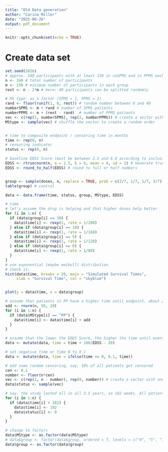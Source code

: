 ```yaml
---
title: "Old Data generation"
author: "Carina Miller"
date: "2025-06-26"
output: pdf_document
---
```


```r
knitr::opts_chunk$set(echo = TRUE)
```

# Create data set
```r
set.seed(2026)
# approx. 340 participants with at least 150 in naSPMS and in PPMS each
n <- 340 # total number of participants
m <- 150 # minimum number of participants in each group
rest <- n - 2*m # here: 40 participants can be splitted randomly

# MS type: as a factor (SPMS = 1, PPMS = 2)
rand <- floor(runif(1, 0, rest)) # random number between 0 and 40
numberSPMS <- m + rand # number of SPMS patients
numberPPMS <- m + (rest - rand)  # number of PPMS patients
vec <- c(rep(1, numberSPMS), rep(2, numberPPMS)) # create a vector with 1s and 2s
MStype <- sample(vec) # shuffle the vector to create a random order


# time to composite endpoint / censoring time in months
time <- rep(0, n)
# censoring indicator
status <- rep(0, n) 

# baseline EDSS Score (must be between 2.5 and 6.0 according to inclusion criteria)
EDSS <- rtruncnorm(n, a = 2.5, b = 6, mean = 4, sd = 2) # Generate truncated normal data
EDSS <- round_to_half(EDSS) # round to full or half numbers


group <- sample(doses, n, replace = TRUE, prob = c(2/7, 1/7, 1/7, 3/7))
table(group) # control

data <- data.frame(time, status, group, MStype, EDSS)

# time
# let's assume the drug is helping and that higher doses help better
for (i in 1:n) {
  if (data$group[i] == 30) {
    data$time[i] <- rexp(1, rate = 1/200)
  } else if (data$group[i] == 10) {
    data$time[i] <- rexp(1, rate = 1/160)
  } else if (data$group[i] == 5) {
    data$time[i] <- rexp(1, rate = 1/120)
  } else if (data$group[i] == 0) {
    data$time[i] <- rexp(1, rate = 1/80)
  } 
}
# use exponential (maybe weibull) distribution 
# check it:
hist(data$time, breaks = 20, main = "Simulated Survival Times",
     xlab = "Survival Time", col = "skyblue")


plot(y = data$time, x = data$group)

# assume that patients in PP have a higher time until endpoint, about 20 weeks
add <- rnorm(n, 50, 20)
for (i in 1:n) {
  if (data$MStype[i] == "PP") {
    data$time[i] <- data$time[i] + add
  }
}

# assume that the lower the EDDS Score, the higher the time until event
data <- mutate(data, time = time + 100/EDSS - 20)

# set negative time or time 0 to 0.1
data <- mutate(data, time = ifelse(time <= 0, 0.1, time))

# add some random censoring, say, 10% of all patients get censored
cen <- 0.1
number <- floor(n*cen)
vec <- c(rep(1, n - number), rep(0, number)) # create a vector with ones and zeros
data$status <- sample(vec)

# say, the study lasted all in all 3.5 years, so 182 weeks. All patients living longer will get censored as well at that point
for (i in 1:n) {
  if (data$time[i] > 182) {
    data$time[i] <- 182
    data$status[i] <- 0
  }
}

# change to factors
data$MStype <- as.factor(data$MStype)
# data$group <- factor(data$group, ordered = T, levels = c("0", "5", "10", "30"))
data$group <- as.factor(data$group)
```